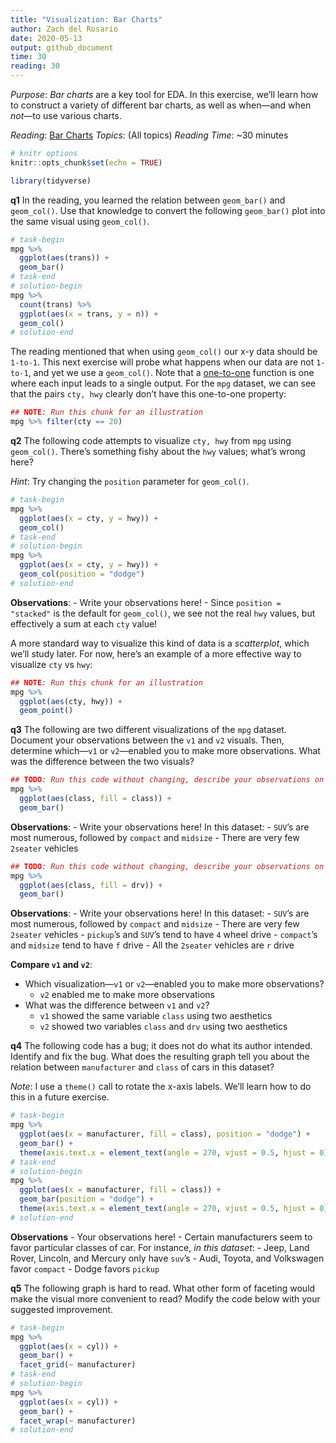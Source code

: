```yaml
---
title: "Visualization: Bar Charts"
author: Zach del Rosario
date: 2020-05-13
output: github_document
time: 30
reading: 30
---
```


*Purpose*: *Bar charts* are a key tool for EDA. In this exercise, we'll learn
how to construct a variety of different bar charts, as well as when---and when
*not*---to use various charts.

*Reading*: [Bar Charts](https://rstudio.cloud/learn/primers/3.2)
*Topics*: (All topics)
*Reading Time*: ~30 minutes

```r
# knitr options
knitr::opts_chunk$set(echo = TRUE)
```

```r
library(tidyverse)

```

__q1__ In the reading, you learned the relation between `geom_bar()` and
`geom_col()`. Use that knowledge to convert the following `geom_bar()` plot into
the same visual using `geom_col()`.

```r
# task-begin
mpg %>%
  ggplot(aes(trans)) +
  geom_bar()
# task-end
# solution-begin
mpg %>%
  count(trans) %>%
  ggplot(aes(x = trans, y = n)) +
  geom_col()
# solution-end
```

The reading mentioned that when using `geom_col()` our x-y data should be
`1-to-1`. This next exercise will probe what happens when our data are not
`1-to-1`, and yet we use a `geom_col()`. Note that a
[one-to-one](https://en.wikipedia.org/wiki/Injective_function) function is one
where each input leads to a single output. For the `mpg` dataset, we can see
that the pairs `cty, hwy` clearly don't have this one-to-one property:

```r
## NOTE: Run this chunk for an illustration
mpg %>% filter(cty == 20)
```

__q2__ The following code attempts to visualize `cty, hwy` from `mpg` using
`geom_col()`. There's something fishy about the `hwy` values; what's wrong here?

*Hint*: Try changing the `position` parameter for `geom_col()`.

```r
# task-begin
mpg %>%
  ggplot(aes(x = cty, y = hwy)) +
  geom_col()
# task-end
# solution-begin
mpg %>%
  ggplot(aes(x = cty, y = hwy)) +
  geom_col(position = "dodge")
# solution-end
```

**Observations**:
<!-- task-begin -->
- Write your observations here!
<!-- task-end -->
<!-- solution-begin -->
- Since `position = "stacked"` is the default for `geom_col()`, we see not the real `hwy` values, but effectively a sum at each `cty` value!
<!-- solution-end -->

A more standard way to visualize this kind of data is a *scatterplot*, which
we'll study later. For now, here's an example of a more effective way to
visualize `cty` vs `hwy`:

```r
## NOTE: Run this chunk for an illustration
mpg %>%
  ggplot(aes(cty, hwy)) +
  geom_point()
```

__q3__ The following are two different visualizations of the `mpg` dataset.
Document your observations between the `v1` and `v2` visuals. Then, determine
which---`v1` or `v2`---enabled you to make more observations. What was the
difference between the two visuals?

```r
## TODO: Run this code without changing, describe your observations on the data
mpg %>%
  ggplot(aes(class, fill = class)) +
  geom_bar()
```

**Observations**:
<!-- task-begin -->
- Write your observations here!
<!-- task-end -->
<!-- solution-begin -->
In this dataset:
- `SUV`'s are most numerous, followed by `compact` and `midsize`
- There are very few `2seater` vehicles
<!-- solution-end -->

```r
## TODO: Run this code without changing, describe your observations on the data
mpg %>%
  ggplot(aes(class, fill = drv)) +
  geom_bar()
```

**Observations**:
<!-- task-begin -->
- Write your observations here!
<!-- task-end -->
<!-- solution-begin -->
In this dataset:
- `SUV`'s are most numerous, followed by `compact` and `midsize`
- There are very few `2seater` vehicles
- `pickup`'s and `SUV`'s tend to have `4` wheel drive
- `compact`'s and `midsize` tend to have `f` drive
- All the `2seater` vehicles are `r` drive
<!-- solution-end -->

**Compare `v1` and `v2`**:

- Which visualization---`v1` or `v2`---enabled you to make more observations?
<!-- solution-begin -->
  - `v2` enabled me to make more observations
<!-- solution-end -->
- What was the difference between `v1` and `v2`?
<!-- solution-begin -->
  - `v1` showed the same variable `class` using two aesthetics
  - `v2` showed two variables `class` and `drv` using two aesthetics
<!-- solution-end -->

__q4__ The following code has a bug; it does not do what its author intended.
Identify and fix the bug. What does the resulting graph tell you about the
relation between `manufacturer` and `class` of cars in this dataset?

*Note*: I use a `theme()` call to rotate the x-axis labels. We'll learn how to
do this in a future exercise.

```r
# task-begin
mpg %>%
  ggplot(aes(x = manufacturer, fill = class), position = "dodge") +
  geom_bar() +
  theme(axis.text.x = element_text(angle = 270, vjust = 0.5, hjust = 0))
# task-end
# solution-begin
mpg %>%
  ggplot(aes(x = manufacturer, fill = class)) +
  geom_bar(position = "dodge") +
  theme(axis.text.x = element_text(angle = 270, vjust = 0.5, hjust = 0))
# solution-end
```

**Observations**
<!-- task-begin -->
- Your observations here!
<!-- task-end -->
<!-- solution-begin -->
- Certain manufacturers seem to favor particular classes of car. For instance,
  *in this dataset*:
  - Jeep, Land Rover, Lincoln, and Mercury only have `suv`'s
  - Audi, Toyota, and Volkswagen favor `compact`
  - Dodge favors `pickup`
<!-- solution-end -->

__q5__ The following graph is hard to read. What other form of faceting would
make the visual more convenient to read? Modify the code below with your
suggested improvement.

```r
# task-begin
mpg %>%
  ggplot(aes(x = cyl)) +
  geom_bar() +
  facet_grid(~ manufacturer)
# task-end
# solution-begin
mpg %>%
  ggplot(aes(x = cyl)) +
  geom_bar() +
  facet_wrap(~ manufacturer)
# solution-end
```

<!-- include-exit-ticket -->

